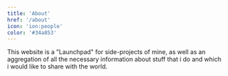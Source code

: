 ```yaml
---
title: 'About'
href: '/about'
icon: 'ion:people'
color: '#34a853'
---
```


This website is a "Launchpad" for side-projects of mine, as well as an aggregation of all the necessary information
about stuff that i do and which i would like to share with the world.
